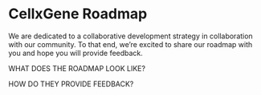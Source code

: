 # CellxGene Roadmap

We are dedicated to a collaborative development strategy in collaboration with our community. To that end, we’re excited to share our roadmap with you and hope you will provide feedback.

WHAT DOES THE ROADMAP LOOK LIKE?

HOW DO THEY PROVIDE FEEDBACK?
